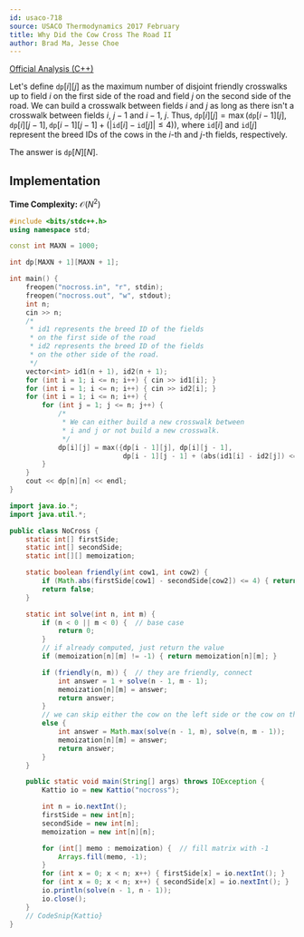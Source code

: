 ```yaml
---
id: usaco-718
source: USACO Thermodynamics 2017 February
title: Why Did the Cow Cross The Road II
author: Brad Ma, Jesse Choe
---
```


[Official Analysis (C++)](http://www.usaco.org/current/data/sol_nocross_thermodynamics_feb17.html)

Let's define $\texttt{dp}[i][j]$ as the maximum number of disjoint friendly crosswalks up to field $i$ on the first side of the road and field $j$ on the second side of the road. We can build a crosswalk between fields $i$ and $j$ as long as there isn't a crosswalk between fields $i$, $j - 1$ and $i - 1$, $j$. Thus, $\texttt{dp}[i][j] = \max(\texttt{dp}[i - 1][j], \texttt{dp}[i][j - 1], \texttt{dp}[i - 1][j - 1] + (|\texttt{id}[i] - \texttt{id}[j]| \leq 4))$, where $\texttt{id}[i]$ and $\texttt{id}[j]$ represent the breed IDs of the cows in the $i$-th and $j$-th fields, respectively.

The answer is $\texttt{dp}[N][N]$.

## Implementation

**Time Complexity:** $\mathcal{O}(N ^ 2)$

<LanguageSection>
<CPPSection>

```cpp
#include <bits/stdc++.h>
using namespace std;

const int MAXN = 1000;

int dp[MAXN + 1][MAXN + 1];

int main() {
	freopen("nocross.in", "r", stdin);
	freopen("nocross.out", "w", stdout);
	int n;
	cin >> n;
	/*
	 * id1 represents the breed ID of the fields
	 * on the first side of the road
	 * id2 represents the breed ID of the fields
	 * on the other side of the road.
	 */
	vector<int> id1(n + 1), id2(n + 1);
	for (int i = 1; i <= n; i++) { cin >> id1[i]; }
	for (int i = 1; i <= n; i++) { cin >> id2[i]; }
	for (int i = 1; i <= n; i++) {
		for (int j = 1; j <= n; j++) {
			/*
			 * We can either build a new crosswalk between
			 * i and j or not build a new crosswalk.
			 */
			dp[i][j] = max({dp[i - 1][j], dp[i][j - 1],
			                dp[i - 1][j - 1] + (abs(id1[i] - id2[j]) <= 4)});
		}
	}
	cout << dp[n][n] << endl;
}
```
</CPPSection>
<JavaSection>

```java
import java.io.*;
import java.util.*;

public class NoCross {
	static int[] firstSide;
	static int[] secondSide;
	static int[][] memoization;

	static boolean friendly(int cow1, int cow2) {
		if (Math.abs(firstSide[cow1] - secondSide[cow2]) <= 4) { return true; }
		return false;
	}

	static int solve(int n, int m) {
		if (n < 0 || m < 0) {  // base case
			return 0;
		}
		// if already computed, just return the value
		if (memoization[n][m] != -1) { return memoization[n][m]; }

		if (friendly(n, m)) {  // they are friendly, connect
			int answer = 1 + solve(n - 1, m - 1);
			memoization[n][m] = answer;
			return answer;
		}
		// we can skip either the cow on the left side or the cow on the right
		else {
			int answer = Math.max(solve(n - 1, m), solve(n, m - 1));
			memoization[n][m] = answer;
			return answer;
		}
	}

	public static void main(String[] args) throws IOException {
		Kattio io = new Kattio("nocross");

		int n = io.nextInt();
		firstSide = new int[n];
		secondSide = new int[n];
		memoization = new int[n][n];

		for (int[] memo : memoization) {  // fill matrix with -1
			Arrays.fill(memo, -1);
		}
		for (int x = 0; x < n; x++) { firstSide[x] = io.nextInt(); }
		for (int x = 0; x < n; x++) { secondSide[x] = io.nextInt(); }
		io.println(solve(n - 1, n - 1));
		io.close();
	}
	// CodeSnip{Kattio}
}
```
</JavaSection>
</LanguageSection>
